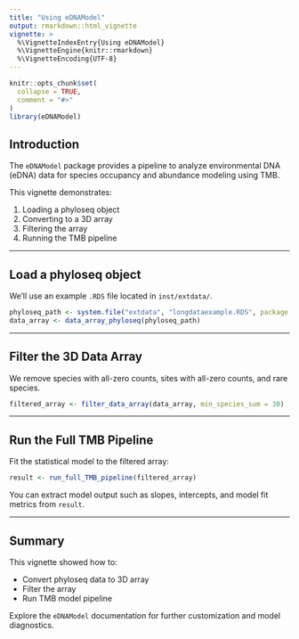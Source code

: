 ```yaml
---
title: "Using eDNAModel"
output: rmarkdown::html_vignette
vignette: >
  %\VignetteIndexEntry{Using eDNAModel}
  %\VignetteEngine{knitr::rmarkdown}
  %\VignetteEncoding{UTF-8}
---
```


```r
knitr::opts_chunk$set(
  collapse = TRUE,
  comment = "#>"
)
library(eDNAModel)
```

## Introduction

The `eDNAModel` package provides a pipeline to analyze environmental DNA (eDNA) data for species occupancy and abundance modeling using TMB.

This vignette demonstrates:

1. Loading a phyloseq object
2. Converting to a 3D array
3. Filtering the array
4. Running the TMB pipeline

---

## Load a phyloseq object

We'll use an example `.RDS` file located in `inst/extdata/`.

```r
phyloseq_path <- system.file("extdata", "longdataexample.RDS", package = "eDNAModel")
data_array <- data_array_phyloseq(phyloseq_path)
```

---

## Filter the 3D Data Array

We remove species with all-zero counts, sites with all-zero counts, and rare species.

```r
filtered_array <- filter_data_array(data_array, min_species_sum = 30)
```

---

## Run the Full TMB Pipeline

Fit the statistical model to the filtered array:

```r
result <- run_full_TMB_pipeline(filtered_array)
```

You can extract model output such as slopes, intercepts, and model fit metrics from `result`.

---

## Summary

This vignette showed how to:

- Convert phyloseq data to 3D array
- Filter the array
- Run TMB model pipeline

Explore the `eDNAModel` documentation for further customization and model diagnostics.
